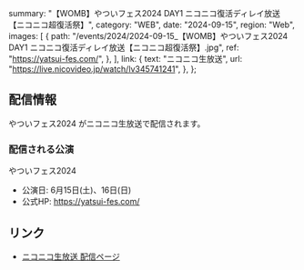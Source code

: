   summary: "【WOMB】やついフェス2024 DAY1 ニコニコ復活ディレイ放送【ニコニコ超復活祭】",
  category: "WEB",
  date: "2024-09-15",
  region: "Web",
  images: [
    {
      path: "/events/2024/2024-09-15_【WOMB】やついフェス2024 DAY1 ニコニコ復活ディレイ放送【ニコニコ超復活祭】.jpg",
      ref: "https://yatsui-fes.com/",
    },
  ],
  link: {
    text: "ニコニコ生放送",
    url: "https://live.nicovideo.jp/watch/lv345741241",
  },
};

## 配信情報

やついフェス2024 がニコニコ生放送で配信されます。

### 配信される公演

やついフェス2024

- 公演日: 6月15日(土)、16日(日)
- 公式HP: https://yatsui-fes.com/

## リンク

- [ニコニコ生放送 配信ページ](https://live.nicovideo.jp/watch/lv345741241)

